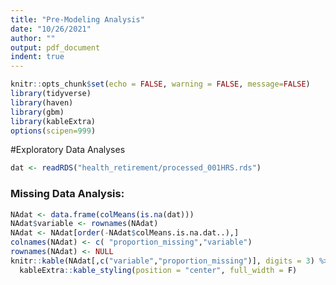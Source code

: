 ```yaml
---
title: "Pre-Modeling Analysis"
date: "10/26/2021"
author: ""
output: pdf_document
indent: true
---
```


```r
knitr::opts_chunk$set(echo = FALSE, warning = FALSE, message=FALSE)
library(tidyverse)
library(haven)
library(gbm)
library(kableExtra)
options(scipen=999)
```

#Exploratory Data Analyses    

```r
dat <- readRDS("health_retirement/processed_001HRS.rds")
```


### Missing Data Analysis:  
  
```r
NAdat <- data.frame(colMeans(is.na(dat)))
NAdat$variable <- rownames(NAdat)
NAdat <- NAdat[order(-NAdat$colMeans.is.na.dat..),]
colnames(NAdat) <- c( "proportion_missing","variable")
rownames(NAdat) <- NULL
knitr::kable(NAdat[,c("variable","proportion_missing")], digits = 3) %>% #invoke kable
  kableExtra::kable_styling(position = "center", full_width = F)
```

